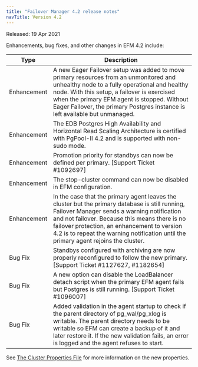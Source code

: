 ```yaml
---
title: "Failover Manager 4.2 release notes"
navTitle: Version 4.2
---
```


Released: 19 Apr 2021

Enhancements, bug fixes, and other changes in EFM 4.2 include:

| Type | Description |
| ---- |------------ |
| Enhancement | A new Eager Failover setup was added to move primary resources from an unmonitored and unhealthy node to a fully operational and healthy node. With this setup, a failover is exercised when the primary EFM agent is stopped. Without Eager Failover, the primary Postgres instance is left available but unmanaged. |
| Enhancement | The EDB Postgres High Availability and Horizontal Read Scaling Architecture is certified with PgPool-II 4.2 and is supported with non-sudo mode. |
| Enhancement | Promotion priority for standbys can now be defined per primary. [Support Ticket #1092697]
| Enhancement | The stop-cluster command can now be disabled in EFM configuration. |
| Enhancement | In the case that the primary agent leaves the cluster but the primary database is still running, Failover Manager sends a warning notification and not failover. Because this means there is no failover protection, an enhancement to version 4.2 is to repeat the warning notification until the primary agent rejoins the cluster.|
| Bug Fix | Standbys configured with archiving are now properly reconfigured to follow the new primary. [Support Ticket #1127627, #1182654]
| Bug Fix | A new option can disable the LoadBalancer detach script when the primary EFM agent fails but Postgres is still running. [Support Ticket #1096007] |
| Bug Fix | Added validation in the agent startup to check if the parent directory of pg_wal/pg_xlog is writable. The parent directory needs to be writable so EFM can create a backup of it and later restore it. If the new validation fails, an error is logged and the agent refuses to start. |

See [The Cluster Properties File](/efm/5/04_configuring_efm/01_cluster_properties/) for more information on the new properties.
